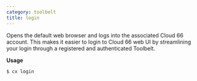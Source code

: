```yaml
---
category: toolbelt
title: login
---
```


Opens the default web browser and logs into the associated Cloud 66 account. This makes it easier to login to Cloud 66 web UI by streamlining your login through a registered and authenticated Toolbelt.

**Usage**

```bash
$ cx login
```
